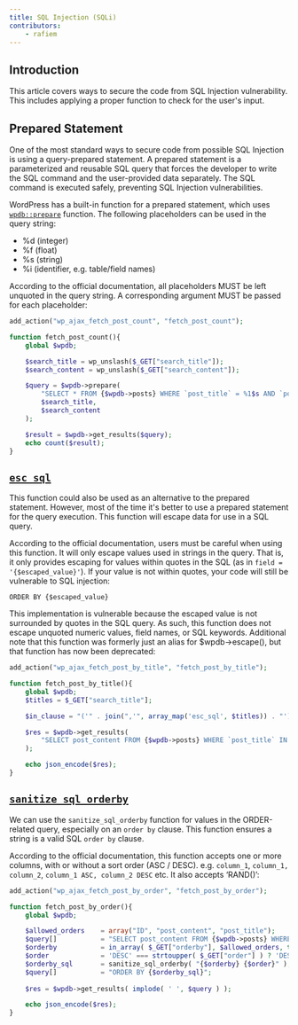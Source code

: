 ```yaml
---
title: SQL Injection (SQLi)
contributors:
    - rafiem
---
```




## Introduction

This article covers ways to secure the code from SQL Injection vulnerability. This includes applying a proper function to check for the user's input.

<LinkCard
  title="Learn more about SQL Injection"
  href="/wordpress/vulnerabilities/sql-injection/"
/>

## Prepared Statement

One of the most standard ways to secure code from possible SQL Injection is using a query-prepared statement. A prepared statement is a parameterized and reusable SQL query that forces the developer to write the SQL command and the user-provided data separately. The SQL command is executed safely, preventing SQL Injection vulnerabilities.

WordPress has a built-in function for a prepared statement, which uses [`wpdb::prepare`](https://developer.wordpress.org/reference/classes/wpdb/prepare/) function. The following placeholders can be used in the query string:

- %d (integer)
- %f (float)
- %s (string)
- %i (identifier, e.g. table/field names)

According to the official documentation, all placeholders MUST be left unquoted in the query string. A corresponding argument MUST be passed for each placeholder:

```php
add_action("wp_ajax_fetch_post_count", "fetch_post_count");

function fetch_post_count(){
    global $wpdb;

    $search_title = wp_unslash($_GET["search_title"]);
    $search_content = wp_unslash($_GET["search_content"]);

    $query = $wpdb->prepare(
        "SELECT * FROM {$wpdb->posts} WHERE `post_title` = %1$s AND `post_content` = %2$s AND `post_status`='publish'",
        $search_title,
        $search_content
    );

    $result = $wpdb->get_results($query);
    echo count($result);
}
```

## [`esc_sql`](https://developer.wordpress.org/reference/functions/esc_sql/)

This function could also be used as an alternative to the prepared statement. However, most of the time it's better to use a prepared statement for the query execution. This function will escape data for use in a SQL query.

According to the official documentation, users must be careful when using this function. It will only escape values used in strings in the query. That is, it only provides escaping for values within quotes in the SQL (as in `field = '{$escaped_value}'`). If your value is not within quotes, your code will still be vulnerable to SQL injection:

```
ORDER BY {$escaped_value}
```

This implementation is vulnerable because the escaped value is not surrounded by quotes in the SQL query. As such, this function does not escape unquoted numeric values, field names, or SQL keywords. Additional note that this function was formerly just an alias for $wpdb->escape(), but that function has now been deprecated:

```php
add_action("wp_ajax_fetch_post_by_title", "fetch_post_by_title");

function fetch_post_by_title(){
    global $wpdb;
    $titles = $_GET["search_title"];

    $in_clause = "('" . join(",'", array_map('esc_sql', $titles)) . "')"

    $res = $wpdb->get_results(
        "SELECT post_content FROM {$wpdb->posts} WHERE `post_title` IN $in_clause AND `post_status`='publish'"
    );

    echo json_encode($res);
}
```

## [`sanitize_sql_orderby`](https://developer.wordpress.org/reference/functions/sanitize_sql_orderby/)

We can use the `sanitize_sql_orderby` function for values in the ORDER-related query, especially on an `order by` clause. This function ensures a string is a valid SQL `order by` clause.

According to the official documentation, this function accepts one or more columns, with or without a sort order (ASC / DESC). e.g. `column_1`, `column_1, column_2`, `column_1 ASC, column_2 DESC` etc. It also accepts ‘RAND()’:

```php
add_action("wp_ajax_fetch_post_by_order", "fetch_post_by_order");

function fetch_post_by_order(){
    global $wpdb;

    $allowed_orders    = array("ID", "post_content", "post_title");
    $query[]           = "SELECT post_content FROM {$wpdb->posts} WHERE `post_status`='publish'";
    $orderby           = in_array( $_GET["orderby"], $allowed_orders, true ) ? $_GET["orderby"] : 'ID';
    $order             = 'DESC' === strtoupper( $_GET["order"] ) ? 'DESC' : 'ASC';
    $orderby_sql       = sanitize_sql_orderby( "{$orderby} {$order}" );
    $query[]           = "ORDER BY {$orderby_sql}";
    
    $res = $wpdb->get_results( implode( ' ', $query ) );

    echo json_encode($res);
}
```